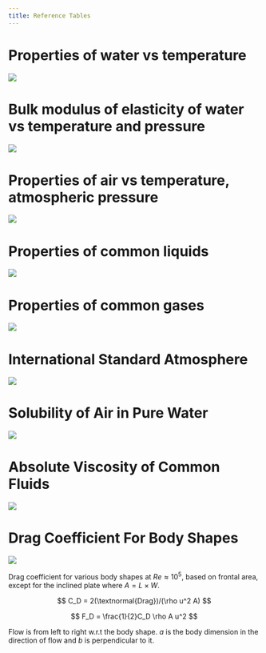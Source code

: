 ```yaml
---
title: Reference Tables
---
```


# Properties of water vs temperature

![](Images/RT_a1_1.png)

# Bulk modulus of elasticity of water vs temperature and pressure

![](Images/RT_a1_2.png)

# Properties of air vs temperature, atmospheric pressure

![](Images/RT_a1_3.png)

# Properties of common liquids

![](Images/RT_a1_4.png)

# Properties of common gases

![](Images/RT_a1_5.png)

# International Standard Atmosphere

![](Images/RT_a1_6.png)

# Solubility of Air in Pure Water

![](Images/RT_a1_7.png)

# Absolute Viscosity of Common Fluids

![](Images/RT_a1_8.png)

# Drag Coefficient For Body Shapes

![](Images/RT_a1_9.png)

Drag coefficient for various body shapes at $Re \approx 10^5$, based on frontal area, except for the inclined plate where $A = L \times W$.

$$
C_D = 2(\textnormal{Drag})/(\rho u^2 A)
$$

$$
F_D = \frac{1}{2}C_D \rho A u^2
$$

Flow is from left to right w.r.t the body shape. $a$ is the body dimension in the direction of flow and $b$ is perpendicular to it.
